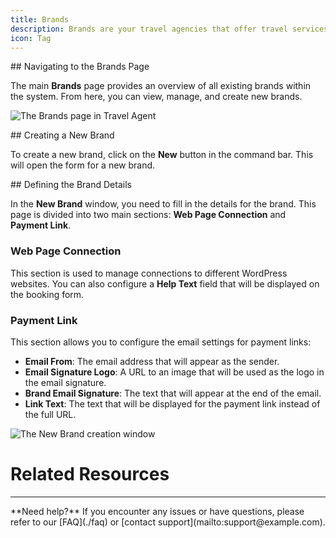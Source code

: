 ```yaml
---
title: Brands
description: Brands are your travel agencies that offer travel services.
icon: Tag
---
```



<Steps>
<Step>
## Navigating to the Brands Page

The main **Brands** page provides an overview of all existing brands within the system. From here, you can view, manage, and create new brands.

![The Brands page in Travel Agent](/images/travel-agent/setup-brands-view.png)
</Step>

<Step>
## Creating a New Brand

To create a new brand, click on the **New** button in the command bar. This will open the form for a new brand.

</Step>

<Step>
## Defining the Brand Details

In the **New Brand** window, you need to fill in the details for the brand. This page is divided into two main sections: **Web Page Connection** and **Payment Link**.

### Web Page Connection
This section is used to manage connections to different WordPress websites. You can also configure a **Help Text** field that will be displayed on the booking form.

### Payment Link
This section allows you to configure the email settings for payment links:
- **Email From**: The email address that will appear as the sender.
- **Email Signature Logo**: A URL to an image that will be used as the logo in the email signature.
- **Brand Email Signature**: The text that will appear at the end of the email.
- **Link Text**: The text that will be displayed for the payment link instead of the full URL.

![The New Brand creation window](/images/travel-agent/setup-brand-form-new.png)
</Step>
</Steps>

# Related Resources

<Cards>
  <Card
    href="./payment-methods"
    title="Payment Methods"
    description="Configure payment methods and email templates."
  />
  <Card
    href="https://example.com"  
    title="External Resource"
    description="Description of the external resource"
  />
</Cards>

---

<Callout type="info">
  **Need help?** If you encounter any issues or have questions, please refer to our [FAQ](./faq) or [contact support](mailto:support@example.com).
</Callout>
